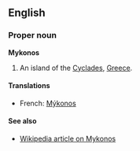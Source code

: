 ==English==
===Proper noun===
'''Mykonos'''

#An island of the [[Cyclades]], [[Greece]].

====Translations====
*French: [[Mýkonos]]

====See also====
*[[en:Mykonos|Wikipedia article on Mykonos]]